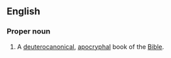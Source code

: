 {{book of the Bible|Bel and the Dragon}}
==English==

===Proper noun===
{{en-proper noun}}
# {{label|en|biblical}} A [[deuterocanonical]], [[apocrypha]]l book of the [[Bible]].